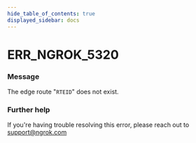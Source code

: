 ```yaml
---
hide_table_of_contents: true
displayed_sidebar: docs
---
```



# ERR_NGROK_5320

### Message

The edge route "`RTEID`" does not exist.

<ErrorDetails error="err_ngrok_5320" />

### Further help

If you're having trouble resolving this error, please reach out to [support@ngrok.com](mailto:support@ngrok.com?subject=Help%20with%20ERR_NGROK_5320)

